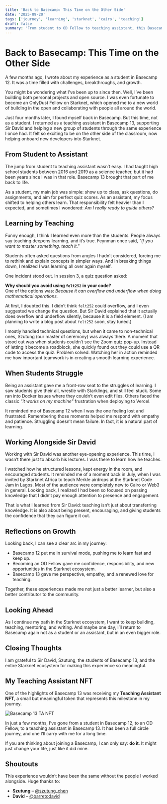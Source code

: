 ```yaml
---
title: 'Back to Basecamp: This Time on the Other Side'
date: '2025-09-20'
tags: ['journey', 'learning', 'starknet', 'cairo', 'teaching']
draft: false
summary: 'From student to OD Fellow to teaching assistant, this Basecamp journey has come full circle. From learning to teaching, from struggling to guiding, I’ve grown with empathy, confidence, and a renewed love for contributing to the Starknet ecosystem.'
---
```


# Back to Basecamp: This Time on the Other Side

A few months ago, I wrote about my experience as a student in Basecamp 12. It was a time filled with challenges, breakthroughs, and growth.  

You might be wondering what I’ve been up to since then. Well, I’ve been building both personal projects and open source. I was even fortunate to become an OnlyDust Fellow on Starknet, which opened me to a new world of building in the open and collaborating with people all around the world.  

Just four months later, I found myself back in Basecamp. But this time, not as a student. I returned as a teaching assistant in Basecamp 13, supporting Sir David and helping a new group of students through the same experience I once had. It felt so exciting to be on the other side of the classroom, now helping onboard new developers into Starknet.  

## From Student to Assistant

The jump from student to teaching assistant wasn’t easy. I had taught high school students between 2016 and 2019 as a science teacher, but it had been years since I was in that role. Basecamp 13 brought that part of me back to life.  

As a student, my main job was simple: show up to class, ask questions, do assignments, and aim for perfect quiz scores. As an assistant, my focus shifted to helping others learn. That responsibility felt heavier than I expected, and sometimes I wondered: *Am I really ready to guide others?*  

## Learning by Teaching

Funny enough, I think I learned even more than the students. People always say teaching deepens learning, and it’s true. Feynman once said, *"If you want to master something, teach it."*  

Students often asked questions from angles I hadn’t considered, forcing me to rethink and explain concepts in simpler ways. And in breaking things down, I realized I was learning all over again myself.  

One incident stood out. In session 3, a quiz question asked:  

**Why should you avoid using `felt252` in your code?**  
One of the options was: *Because it can overflow and underflow when doing mathematical operations.*  

At first, I doubted this. I didn’t think `felt252` could overflow, and I even suggested we change the question. But Sir David explained that it actually does overflow and underflow silently, because it is a field element. (I am planning to write a blog post about `felt252` soon, stay tuned.)  

I mostly handled technical questions, but when it came to non-technical ones, Szutung (our master of ceremony) was always there. A moment that stood out was when students couldn’t see the Zoom quiz pop-up. Instead of letting it become a roadblock, she quickly found out they could use a QR code to access the quiz. Problem solved. Watching her in action reminded me how important teamwork is in creating a smooth learning experience.  

## When Students Struggle

Being an assistant gave me a front-row seat to the struggles of learning. I saw students give their all, wrestle with Starklings, and still feel stuck. Some ran into Docker issues where they couldn’t even edit files. Others faced the classic *"it works on my machine"* frustration when deploying to Vercel.  

It reminded me of Basecamp 12 when I was the one feeling lost and frustrated. Remembering those moments helped me respond with empathy and patience. Struggling doesn’t mean failure. In fact, it is a natural part of learning.  

## Working Alongside Sir David

Working with Sir David was another eye-opening experience. This time, I wasn’t there just to absorb his lectures. I was there to learn how he teaches.  

I watched how he structured lessons, kept energy in the room, and encouraged students. It reminded me of a moment back in July, when I was invited by Starknet Africa to teach Merkle airdrops at the Starknet Code Jam in Lagos. Most of the audience were completely new to Cairo or Web3 in general. Looking back, I realized I had been so focused on passing knowledge that I didn’t pay enough attention to presence and engagement.  

That is what I learned from Sir David: teaching isn’t just about transferring knowledge. It is also about being present, encouraging, and giving students the confidence that they can figure it out.  

## Reflections on Growth

Looking back, I can see a clear arc in my journey:  

- Basecamp 12 put me in survival mode, pushing me to learn fast and keep up.  
- Becoming an OD Fellow gave me confidence, responsibility, and new opportunities in the Starknet ecosystem.  
- Basecamp 13 gave me perspective, empathy, and a renewed love for teaching.  

Together, these experiences made me not just a better learner, but also a better contributor to the community.  

## Looking Ahead

As I continue my path in the Starknet ecosystem, I want to keep building, teaching, mentoring, and writing. And maybe one day, I’ll return to Basecamp again not as a student or an assistant, but in an even bigger role.  

## Closing Thoughts

I am grateful to Sir David, Szutung, the students of Basecamp 13, and the entire Starknet ecosystem for making this experience so meaningful.  

## My Teaching Assistant NFT

One of the highlights of Basecamp 13 was receiving my **Teaching Assistant NFT**, a small but meaningful token that represents this milestone in my journey.  

![Basecamp 13 TA NFT](https://element.market/assets/starknet/0x07606cac9053e9b8b573a4b0a0ce608880f64869e24b8a605210d7a85bb6e5f1/3174604)  

In just a few months, I’ve gone from a student in Basecamp 12, to an OD Fellow, to a teaching assistant in Basecamp 13. It has been a full circle journey, and one I’ll carry with me for a long time.  

If you are thinking about joining a Basecamp, I can only say: **do it**. It might just change your life, just like it did mine. 

## Shoutouts

This experience wouldn’t have been the same without the people I worked alongside. Huge thanks to:  

- **Szutung** – [@szutung_chen](https://x.com/szutung_chen)  
- **David** – [@barretodavid](https://x.com/barretodavid)  